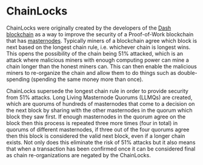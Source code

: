 
# ChainLocks

ChainLocks were originally created by the developers of the [Dash blockchain](https://www.dash.org/blog/mitigating-51-percent-attacks/) as a way to improve the security of a Proof-of-Work blockchain that has [masternodes](masternodes). Typically miners of a blockchain agree which block is next based on the longest chain rule, i.e. whichever chain is longest wins. This opens the possibility of the chain being 51% attacked, which is an attack where malicious miners with enough computing power can mine a chain longer than the honest miners can. This can then enable the malicious miners to re-organize the chain and allow them to do things such as double-spending (spending the same money more than once).

ChainLocks supersede the longest chain rule in order to provide security from 51% attacks. Long Living Masternode Quorums (LLMQs) are created, which are quorums of hundreds of masternodes that come to a decision on the next block by sharing with the other masternodes in the quorum which block they saw first. If enough masternodes in the quorum agree on the block then this process is repeated three more times (four in total) in quorums of different masternodes, if three out of the four quorums agree then this block is considered the valid next block, even if a longer chain exists. Not only does this eliminate the risk of 51% attacks but it also means that when a transaction has been confirmed once it can be considered final as chain re-organizations are negated by the ChainLocks.

